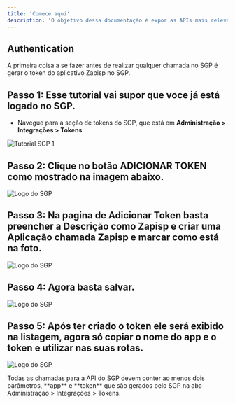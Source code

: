 ```yaml
---
title: 'Comece aqui'
description: 'O objetivo dessa documentação é expor as APIs mais relevantes do SGP e que fazem sentido para a Zapisp.'
---
```


## Authentication

A primeira coisa a se fazer antes de realizar qualquer chamada no SGP é gerar o token do aplicativo Zapisp no SGP.

## Passo 1: Esse tutorial vai supor que voce já está logado no SGP.

- Navegue para a seção de tokens do SGP, que está em **Administração > Integrações > Tokens**

![Tutorial SGP 1](../images/tutorial-sgp-1.png)

## Passo 2: Clique no botão **ADICIONAR TOKEN** como mostrado na imagem abaixo.
![Logo do SGP](../images/tutorial-sgp-2.png)

## Passo 3: Na pagina de **Adicionar Token** basta preencher a Descrição como **Zapisp** e criar uma Aplicação chamada Zapisp e marcar como está na foto.
![Logo do SGP](../images/tutorial-sgp-3.png)

## Passo 4: Agora basta salvar.
![Logo do SGP](../images/tutorial-sgp-4.png)

## Passo 5: Após ter criado o token ele será exibido na listagem, agora só copiar o nome do app e o token e utilizar nas suas rotas. 
![Logo do SGP](../images/tutorial-sgp-5.png)

<Note>
 Todas as chamadas para a API do SGP devem conter ao menos dois parâmetros, **app** e **token** que são gerados pelo SGP na aba Administração > Integrações > Tokens.
</Note>